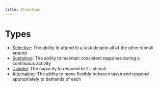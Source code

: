 ```yaml
---
title: Attention
---
```




# Types

- [Selective]({{< var ref-attention.selective >}}): The ability to attend to a task despite all of the other stimuli around
- [Sustained]({{< var ref-attention.sustained >}}): The ability to maintain consistent response during a continuous activity
- [Divided]({{< var ref-attention.divided >}}): The capacity to respond to 2+ stimuli
- [Alternating]({{< var ref-attention.alternating >}}): The ability to move flexibly between tasks and respond appropriately to demands of each